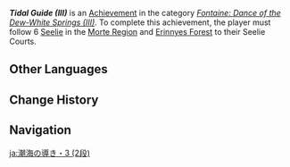 {{Achievement Infobox
|title        = Tidal Guide (III)
|id           = 80290
|order id     = 266
|category     = Fontaine: Dance of the Dew-White Springs (III)
|description  = Follow 6 Seelie to their Seelie Courts in the [[Morte Region]] and [[Erinnyes Forest]].
|requirements = 
|primogems    = 10
|tracking     = 
|topic        = Seelie
|set          = Tidal Guide (III)
|tier         = 2
|tiers_total  = 3
}}
'''''Tidal Guide (III)''''' is an [[Achievement]] in the category ''[[Fontaine: Dance of the Dew-White Springs (III)]]''. To complete this achievement, the player must follow 6 [[Seelie]] in the [[Morte Region]] and [[Erinnyes Forest]] to their Seelie Courts.

==Other Languages==
{{Other Languages|Transclude=Tidal Guide (III)}}

==Change History==
{{Change History|4.2}}

==Navigation==
{{Achievement Navbox}}

[[ja:潮海の導き・3 (2段)]]